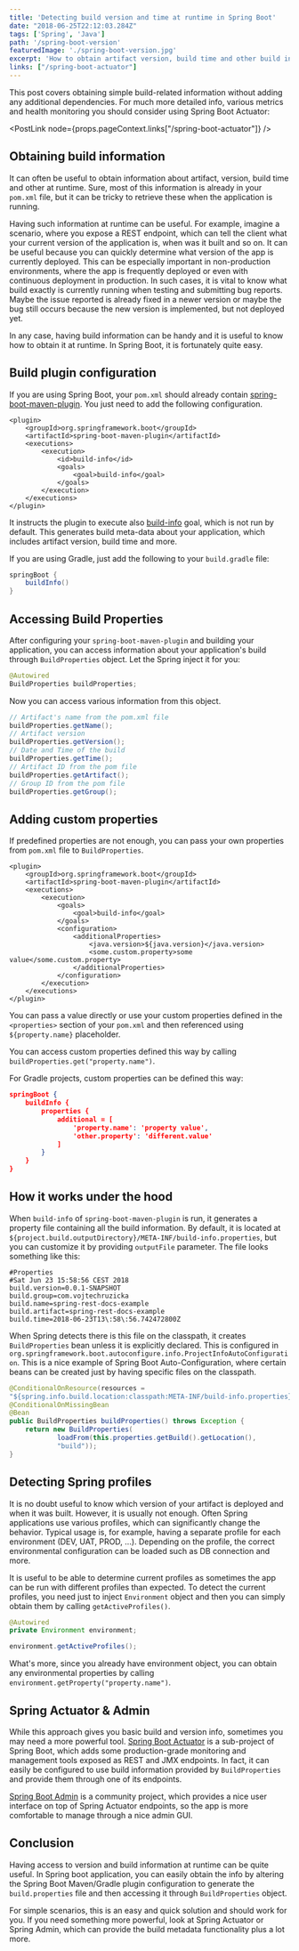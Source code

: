 ```yaml
---
title: 'Detecting build version and time at runtime in Spring Boot'
date: "2018-06-25T22:12:03.284Z"
tags: ['Spring', 'Java']
path: '/spring-boot-version'
featuredImage: './spring-boot-version.jpg'
excerpt: 'How to obtain artifact version, build time and other build information in a Spring Boot app at runtime?'
links: ["/spring-boot-actuator"]
---
```


<PostHeader frontmatter={props.data.mdx.frontmatter} />

This post covers obtaining simple build-related information without adding any additional dependencies. For much more detailed info, various metrics and health monitoring you should consider using Spring Boot Actuator:

<PostLink node={props.pageContext.links["/spring-boot-actuator"]} />

## Obtaining build information
It can often be useful to obtain information about artifact, version, build time and other at runtime. Sure, most of this information is already in your `pom.xml` file, but it can be tricky to retrieve these when the application is running.

Having such information at runtime can be useful. For example, imagine a scenario, where you expose a REST endpoint, which can tell the client what your current version of the application is, when was it built and so on. It can be useful because you can quickly determine what version of the app is currently deployed. This can be especially important in non-production environments, where the app is frequently deployed or even with continuous deployment in production. In such cases, it is vital to know what build exactly is currently running when testing and submitting bug reports. Maybe the issue reported is already fixed in a newer version or maybe the bug still occurs because the new version is implemented, but not deployed yet.

In any case, having build information can be handy and it is useful to know how to obtain it at runtime. In Spring Boot, it is fortunately quite easy.

## Build plugin configuration
If you are using Spring Boot, your `pom.xml` should already contain [spring-boot-maven-plugin](https://docs.spring.io/spring-boot/docs/2.0.3.RELEASE/maven-plugin/). You just need to add the following configuration.

```xml{4-11}
<plugin>
    <groupId>org.springframework.boot</groupId>
    <artifactId>spring-boot-maven-plugin</artifactId>
    <executions>
        <execution>
            <id>build-info</id>
            <goals>
                <goal>build-info</goal>
            </goals>
        </execution>
    </executions>
</plugin>
```

It instructs the plugin to execute also [build-info](https://docs.spring.io/spring-boot/docs/2.0.3.RELEASE/maven-plugin/build-info-mojo.html) goal, which is not run by default. This generates build meta-data about your application, which includes artifact version, build time and more. 

If you are using Gradle, just add the following to your `build.gradle` file:

```gradle
springBoot {
    buildInfo()
}
```

## Accessing Build Properties
After configuring your `spring-boot-maven-plugin` and building your application, you can access information about your application's build through `BuildProperties` object. Let the Spring inject it for you:

```java
@Autowired
BuildProperties buildProperties;
```

Now you can access various information from this object.

```java
// Artifact's name from the pom.xml file
buildProperties.getName();
// Artifact version
buildProperties.getVersion();
// Date and Time of the build
buildProperties.getTime();
// Artifact ID from the pom file
buildProperties.getArtifact();
// Group ID from the pom file
buildProperties.getGroup();
```
## Adding custom properties
If predefined properties are not enough, you can pass your own properties from `pom.xml` file to `BuildProperties`.

```xml{9-14}
<plugin>
    <groupId>org.springframework.boot</groupId>
    <artifactId>spring-boot-maven-plugin</artifactId>
    <executions>
        <execution>
            <goals>
                <goal>build-info</goal>
            </goals>
            <configuration>
                <additionalProperties>
                    <java.version>${java.version}</java.version>
                    <some.custom.property>some value</some.custom.property>
                </additionalProperties>
            </configuration>
        </execution>
    </executions>
</plugin>
```

You can pass a value directly or use your custom properties defined in the `<properties>` section of your `pom.xml` and then referenced using `${property.name}` placeholder.

You can access custom properties defined this way by calling `buildProperties.get("property.name")`.

For Gradle projects, custom properties can be defined this way:

```json
springBoot {
    buildInfo {
        properties {
            additional = [
                'property.name': 'property value',
                'other.property': 'different.value'
            ]
        }
    }
}
```

## How it works under the hood
When `build-info` of `spring-boot-maven-plugin` is run, it generates a property file containing all the build information. By default, it is located at `${project.build.outputDirectory}/META-INF/build-info.properties`, but you can customize it by providing `outputFile` parameter. The file looks something like this:

```properties
#Properties
#Sat Jun 23 15:58:56 CEST 2018
build.version=0.0.1-SNAPSHOT
build.group=com.vojtechruzicka
build.name=spring-rest-docs-example
build.artifact=spring-rest-docs-example
build.time=2018-06-23T13\:58\:56.742472800Z
```

When Spring detects there is this file on the classpath, it creates `BuildProperties` bean unless it is explicitly declared. This is configured in `org.springframework.boot.autoconfigure.info.ProjectInfoAutoConfiguration`. This is a nice example of Spring Boot Auto-Configuration, where certain beans can be created just by having specific files on the classpath.

```java
@ConditionalOnResource(resources = 
"${spring.info.build.location:classpath:META-INF/build-info.properties}")
@ConditionalOnMissingBean
@Bean
public BuildProperties buildProperties() throws Exception {
    return new BuildProperties(
            loadFrom(this.properties.getBuild().getLocation(), 
            "build"));
}
```

## Detecting Spring profiles
It is no doubt useful to know which version of your artifact is deployed and when it was built. However, it is usually not enough. Often Spring applications use various profiles, which can significantly change the behavior. Typical usage is, for example, having a separate profile for each environment (DEV, UAT, PROD, ...). Depending on the profile, the correct environmental configuration can be loaded such as DB connection and more.

It is useful to be able to determine current profiles as sometimes the app can be run with different profiles than expected. To detect the current profiles, you need just to inject `Environment` object and then you can simply obtain them by calling `getActiveProfiles()`.

```java
@Autowired
private Environment environment;

environment.getActiveProfiles();
```

What's more, since you already have environment object, you can obtain any environmental properties by calling `environment.getProperty("property.name")`.

## Spring Actuator & Admin
While this approach gives you basic build and version info, sometimes you may need a more powerful tool. [Spring Boot Actuator](https://docs.spring.io/spring-boot/docs/current/reference/htmlsingle/#production-ready) is a sub-project of Spring Boot, which adds some production-grade monitoring and management tools exposed as REST and JMX endpoints. In fact, it can easily be configured to use build information provided by `BuildProperties` and provide them through one of its endpoints.

[Spring Boot Admin](https://github.com/codecentric/spring-boot-admin) is a community project, which provides a nice user interface on top of Spring Actuator endpoints, so the app is more comfortable to manage through a nice admin GUI.

## Conclusion
Having access to version and build information at runtime can be quite useful. In Spring boot application, you can easily obtain the info by altering the Spring Boot Maven/Gradle plugin configuration to generate the `build.properties` file and then accessing it through `BuildProperties` object.

For simple scenarios, this is an easy and quick solution and should work for you. If you need something more powerful, look at Spring Actuator or Spring Admin, which can provide the build metadata functionality plus a lot more.
